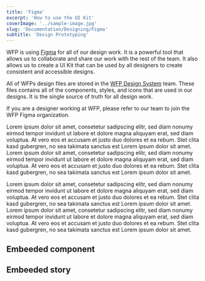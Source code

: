 ```yaml
---
title: 'Figma'
excerpt: 'How to use the UI Kit'
coverImage: '../sample-image.jpg'
slug: 'Documentation/Designing/Figma'
subtitle: 'Design Prototyping'
---
```


WFP is using [Figma](https://figma.com) for all of our design work. It is a powerful tool that allows us to collaborate and share our work with the rest of the team. It also allows us to create a UI Kit that can be used by all designers to create consistent and accessible designs.

All of WFPs design files are stored in the [WFP Design System](https://www.figma.com/@unwfp) team. These files contains all of the components, styles, and icons that are used in our designs. It is the single source of truth for all design work.

<BlockNotification title="Note" kind="info">
  If you are a designer working at WFP, please refer to our team to join the WFP
  Figma organization.
</BlockNotification>

<Figma url="https://www.figma.com/file/wFEEbUEWrlfMhs2a1S2RTp/UN-core-website?node-id=0%3A1&t=ffaLsECV8p10ZEa4-1" />

<Figma url="https://www.figma.com/file/wFEEbUEWrlfMhs2a1S2RTp/UN-core-website?node-id=801%3A339&t=ffaLsECV8p10ZEa4-1" />

<Figma
  url="https://www.figma.com/proto/wFEEbUEWrlfMhs2a1S2RTp/UN-core-website?page-id=0%3A1&node-id=893%3A948&viewport=-570%2C-1150%2C0.25&scaling=scale-down-width&starting-point-node-id=893%3A948&hide-ui=1"
  height={488}
/>

Lorem ipsum dolor sit amet, consetetur sadipscing elitr, sed diam nonumy eirmod tempor invidunt ut labore et dolore magna aliquyam erat, sed diam voluptua. At vero eos et accusam et justo duo dolores et ea rebum. Stet clita kasd gubergren, no sea takimata sanctus est Lorem ipsum dolor sit amet. Lorem ipsum dolor sit amet, consetetur sadipscing elitr, sed diam nonumy eirmod tempor invidunt ut labore et dolore magna aliquyam erat, sed diam voluptua. At vero eos et accusam et justo duo dolores et ea rebum. Stet clita kasd gubergren, no sea takimata sanctus est Lorem ipsum dolor sit amet.

<FigmaImage document="wFEEbUEWrlfMhs2a1S2RTp" node="101:134" />

Lorem ipsum dolor sit amet, consetetur sadipscing elitr, sed diam nonumy eirmod tempor
invidunt ut labore et dolore magna aliquyam erat, sed diam voluptua. At vero eos
et accusam et justo duo dolores et ea rebum. Stet clita kasd gubergren, no sea takimata
sanctus est Lorem ipsum dolor sit amet. Lorem ipsum dolor sit amet, consetetur sadipscing
elitr, sed diam nonumy eirmod tempor invidunt ut labore et dolore magna aliquyam
erat, sed diam voluptua. At vero eos et accusam et justo duo dolores et ea rebum.
Stet clita kasd gubergren, no sea takimata sanctus est Lorem ipsum dolor sit amet.

<FigmaImage document="wFEEbUEWrlfMhs2a1S2RTp" node="801:341" />

## Embeeded component

<Storybook path="?path=/story/components-ui-elements-button--button-regular&full=1&shortcuts=false&singleStory=true" />

## Embeeded story

<Storybook path="?path=/docs/components-navigations-accordion--documentation" />
